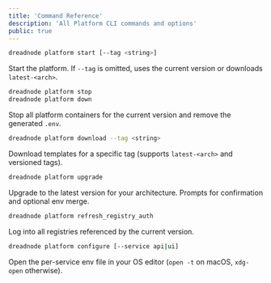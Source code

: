 ```yaml
---
title: 'Command Reference'
description: 'All Platform CLI commands and options'
public: true
---
```


```bash
dreadnode platform start [--tag <string>]
````

Start the platform. If `--tag` is omitted, uses the current version or downloads `latest-<arch>`.

```bash
dreadnode platform stop
dreadnode platform down
```

Stop all platform containers for the current version and remove the generated `.env`.

```bash
dreadnode platform download --tag <string>
```

Download templates for a specific tag (supports `latest-<arch>` and versioned tags).

```bash
dreadnode platform upgrade
```

Upgrade to the latest version for your architecture. Prompts for confirmation and optional env merge.

```bash
dreadnode platform refresh_registry_auth
```

Log into all registries referenced by the current version.

```bash
dreadnode platform configure [--service api|ui]
```

Open the per-service env file in your OS editor (`open -t` on macOS, `xdg-open` otherwise).